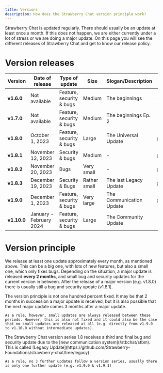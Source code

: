 ```yaml
---
title: Versions
description: How does the Strawberry Chat version principle work?
---
```


Strawberry Chat is updated regularly. There should usually be an update at least once a month.
If this does not happen, we are either currently under a lot of stress or we are doing a major update.
On this page you will see the different releases of Strawberry Chat and get to know our release policy.

# Version releases
| Version     | Date of release            | Type of update             | Size       | Slogan/Description        | Branch |
|-------------|----------------------------|----------------------------|------------|---------------------------|--------|
| **v1.6.0**  | Not available              | Feature, security & bugs   | Medium     | The beginnings            | - |
| **v1.7.0**  | Not available              | Feature, security & bugs   | Medium     | The beginnings Ep. 2      | - |
| **v1.8.0**  | October 1, 2023            | Feature, security & bugs   | Large      | The Universal Update      | [stbchat@v1.8.0](https://github.com/Strawberry-Foundations/strawberry-chat/tree/1.8.0) |
| **v1.8.1**  | November 12, 2023          | Security & bugs            | Medium     | -                         | [stbchat@v1.8.1](https://github.com/Strawberry-Foundations/strawberry-chat/tree/1.8.1) |
| **v1.8.2**  | November 20, 2023          | Bugs                       | Very small | -                         | [stbchat@v1.8.2](https://github.com/Strawberry-Foundations/strawberry-chat/tree/1.8.2) |
| **v1.8.3**  | December 19, 2023          | Security & Bugs            | Rather small| The last Legacy Update   | [stbchat@legacy](https://github.com/Strawberry-Foundations/strawberry-chat/tree/legacy) |
| **v1.9.0**  | December 1, 2023           | Feature, security & bugs   | Very large | The Communication Update  | [stbchat@main](https://github.com/Strawberry-Foundations/strawberry-chat/tree/main) |
| **v1.10.0** | January - February 2024    | Feature, security & bugs   | Large      | The Community Update      | - |

# Version principle
We release at least one update approximately every month, as mentioned above. This can be a big one, with lots of new features, but also a small one, which only fixes bugs.
Depending on the situation, a major update is released **every 2 months**, and small bug and security updates for the current version in between.
After the release of a major version (e.g. v1.8.0) there is usually still a bug and security update (v1.8.1).

<Warning>
    The version principle is not one hundred percent fixed. It may be that 2 months in succession a major update is received, 
    but it is also possible that the next major update comes 3 months after a major update.

    As a rule, however, small updates are always released between these periods. However, this is also not fixed and it could also be the case 
    that no small updates are released at all (e.g. directly from v1.9.0 to v1.10.0 without intermediate updates).
</Warning>

<Info>
    The Strawberry Chat version series 1.8 receives a third and final bug and security update due to the [new communication system](/stbchat/stbm).
    This is called [Legacy Update](https://github.com/Strawberry-Foundations/strawberry-chat/tree/legacy)
    
    As a rule, no 3 further updates follow a version series, usually there is only one further update (e.g. v1.9.0 & v1.9.1)
</Info>
